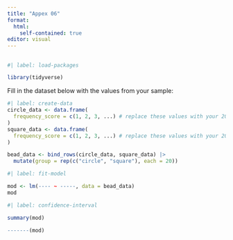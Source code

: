 ```yaml
---
title: "Appex 06"
format: 
  html:
    self-contained: true
editor: visual
---
```


## 

```r
#| label: load-packages

library(tidyverse)

```

Fill in the dataset below with the values from your sample:

```r
#| label: create-data
circle_data <- data.frame(
  frequency_score = c(1, 2, 3, ...) # replace these values with your 20 observations, with commas in between
)
square_data <- data.frame(
  frequency_score = c(1, 2, 3, ...) # replace these values with your 20 observations, with commas in between
)

bead_data <- bind_rows(circle_data, square_data) |>
  mutate(group = rep(c("circle", "square"), each = 20))
```

```r
#| label: fit-model

mod <- lm(---- ~ -----, data = bead_data)
mod
```

```r
#| label: confidence-interval

summary(mod)

-------(mod)

```
